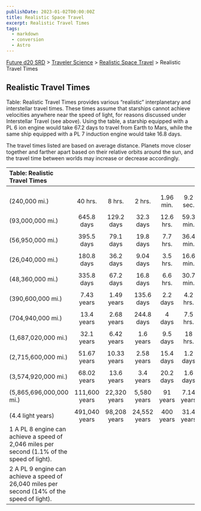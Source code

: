 ```yaml
---
publishDate: 2023-01-02T00:00:00Z
title: Realistic Space Travel
excerpt: Realistic Travel Times
tags:
  - markdown
  - conversion
  - Astro
---
```






[Future d20 SRD](/#futureD20) > [Traveler Science](future-d20-srd-traveler-science-index) > [Realistic Space Travel](future-d20-srd-traveler-science-realistic-space-travel-index) > Realistic Travel Times




## Realistic Travel Times


Table: Realistic Travel Times provides various “realistic” interplanetary and interstellar travel times. These times assume that starships cannot achieve velocities anywhere near the speed of light, for reasons discussed under Interstellar Travel (see above). Using the table, a starship equipped with a PL 6 ion engine would take 67.2 days to travel from Earth to Mars, while the same ship equipped with a PL 7 induction engine would take 16.8 days.


The travel times listed are based on average distance. Planets move closer together and farther apart based on their relative orbits around the sun, and the travel time between worlds may increase or decrease accordingly.


| Table: Realistic Travel Times |  |  |  |  |  |  |
| :------------------------------- | :--: | :--: | :--: | :--: | :--: | --: |
|  |  |  |  |  |  |  |
|  |  |  |  |  |  |  |
|  |  |  |  |  |  |  |
| (240,000 mi.) | 40 hrs. | 8 hrs. | 2 hrs. | 1.96 min. | 9.2 sec. | 1.29 sec. |
|  |  |  |  |  |  |  |
| (93,000,000 mi.) | 645.8 days | 129.2 days | 32.3 days | 12.6 hrs. | 59.3 min. | 8.3 min. |
|  |  |  |  |  |  |  |
| (56,950,000 mi.) | 395.5 days | 79.1 days | 19.8 days | 7.7 hrs. | 36.4 min. | 5.1 min. |
|  |  |  |  |  |  |  |
| (26,040,000 mi.) | 180.8 days | 36.2 days | 9.04 days | 3.5 hrs. | 16.6 min. | 2.33 min. |
|  |  |  |  |  |  |  |
| (48,360,000 mi.) | 335.8 days | 67.2 days | 16.8 days | 6.6 hrs. | 30.7 min. | 4.3 min. |
|  |  |  |  |  |  |  |
| (390,600,000 mi.) | 7.43 years | 1.49 years | 135.6 days | 2.2 days | 4.2 hrs. | 35 min. |
|  |  |  |  |  |  |  |
| (704,940,000 mi.) | 13.4 years | 2.68 years | 244.8 days | 4 days | 7.5 hrs. | 63.2 min. |
|  |  |  |  |  |  |  |
| (1,687,020,000 mi.) | 32.1 years | 6.42 years | 1.6 years | 9.5 days | 18 hrs. | 2.52 hrs. |
|  |  |  |  |  |  |  |
| (2,715,600,000 mi.) | 51.67 years | 10.33 years | 2.58 years | 15.4 days | 1.2 days | 4.1 min. |
|  |  |  |  |  |  |  |
| (3,574,920,000 mi.) | 68.02 years | 13.6 years | 3.4 years | 20.2 days | 1.6 days | 5.33 min. |
|  |  |  |  |  |  |  |
| (5,865,696,000,000 mi.) | 111,600 years | 22,320 years | 5,580 years | 91 years | 7.14 years | 1 year |
|  |  |  |  |  |  |  |
| (4.4 light years) | 491,040 years | 98,208 years | 24,552 years | 400 years | 31.4 years | 4.4 years |
| 1 A PL 8 engine can achieve a speed of 2,046 miles per second (1.1% of the speed of light).
2 A PL 9 engine can achieve a speed of 26,040 miles per second (14% of the speed of light). |  |  |  |  |  |  |




